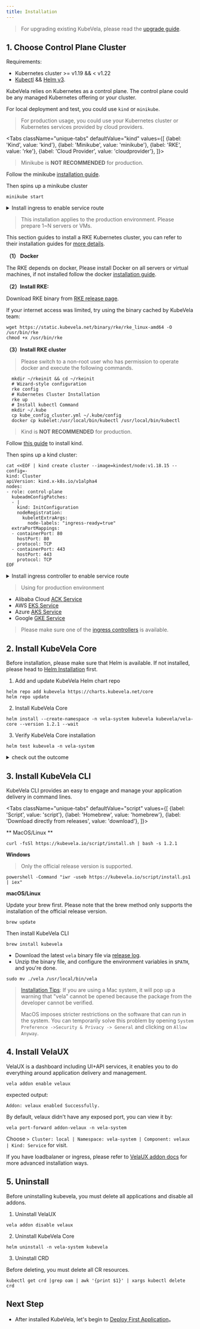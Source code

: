 ```yaml
---
title: Installation
---
```



> For upgrading existing KubeVela, please read the [upgrade guide](./platform-engineers/advanced-install/#upgrade).

## 1. Choose Control Plane Cluster

Requirements:

- Kubernetes cluster >= v1.19 && < v1.22
- [Kubectl](https://kubernetes.io/docs/tasks/tools/) && [Helm v3](https://helm.sh/docs/intro/install/).

KubeVela relies on Kubernetes as a control plane. The control plane could be any managed Kubernetes offering or your cluster.

For local deployment and test, you could use `kind` or `minikube`.

> For production usage, you could use your Kubernetes cluster or Kubernetes services provided by cloud providers.

<Tabs
className="unique-tabs"
defaultValue="kind"
values={[
{label: 'Kind', value: 'kind'},
{label: 'Minikube', value: 'minikube'},
{label: 'RKE', value: 'rke'},
{label: 'Cloud Provider', value: 'cloudprovider'},
]}>

<TabItem value="minikube">

> Minikube is **NOT RECOMMENDED** for production.

Follow the minikube [installation guide](https://minikube.sigs.k8s.io/docs/start/).

Then spins up a minikube cluster

```shell script
minikube start
```

<details> <summary> Install ingress to enable service route </summary>

```shell script
minikube addons enable ingress
```

</details>
</TabItem>

<TabItem value="rke">

> This installation applies to the production environment. Please prepare 1~N servers or VMs.

This section guides to install a RKE Kubernetes cluster, you can refer to their installation guides for [more details](https://rancher.com/docs/rancher/v2.5/en/installation/resources/k8s-tutorials/infrastructure-tutorials/infra-for-ha/).

<b>（1） Docker </b>

The RKE depends on docker, Please install Docker on all servers or virtual machines, if not installed follow the docker [installation guide](https://docs.docker.com/engine/install/).

<b>（2）Install RKE:</b>

Download RKE binary from [RKE release page](https://github.com/rancher/rke/releases).

If your internet access was limited, try using the binary cached by KubeVela team:

```
wget https://static.kubevela.net/binary/rke/rke_linux-amd64 -O /usr/bin/rke
chmod +x /usr/bin/rke
```

<b>（3）Install RKE cluster</b>

> Please switch to a non-root user who has permission to operate docker and execute the following commands.

```shell script
  mkdir ~/rkeinit && cd ~/rkeinit
  # Wizard-style configuration
  rke config
  # Kubernetes Cluster Installation
  rke up
  # Install kubectl Command
  mkdir ~/.kube
  cp kube_config_cluster.yml ~/.kube/config
  docker cp kubelet:/usr/local/bin/kubectl /usr/local/bin/kubectl
```

</TabItem>

<TabItem value="kind">

> Kind is **NOT RECOMMENDED** for production.

Follow [this guide](https://kind.sigs.k8s.io/docs/user/quick-start/#installation) to install kind.

Then spins up a kind cluster:

```shell script
cat <<EOF | kind create cluster --image=kindest/node:v1.18.15 --config=-
kind: Cluster
apiVersion: kind.x-k8s.io/v1alpha4
nodes:
- role: control-plane
  kubeadmConfigPatches:
  - |
    kind: InitConfiguration
    nodeRegistration:
      kubeletExtraArgs:
        node-labels: "ingress-ready=true"
  extraPortMappings:
  - containerPort: 80
    hostPort: 80
    protocol: TCP
  - containerPort: 443
    hostPort: 443
    protocol: TCP
EOF
```

<details> <summary> Install ingress controller to enable service route </summary>

```shell script
kubectl apply -f https://raw.githubusercontent.com/kubernetes/ingress-nginx/master/deploy/static/provider/kind/deploy.yaml
```

</details>
</TabItem>

<TabItem value="cloudprovider">

> Using for production environment

- Alibaba Cloud [ACK Service](https://www.aliyun.com/product/kubernetes)
- AWS [EKS Service](https://aws.amazon.com/cn/eks)
- Azure [AKS Service](https://azure.microsoft.com/en-us/services/kubernetes-service)
- Google [GKE Service](https://cloud.google.com/kubernetes-engine)

> Please make sure one of the [ingress controllers](https://kubernetes.github.io/ingress-nginx/deploy/) is available.

</TabItem>  
</Tabs>

## 2. Install KubeVela Core

Before installation, please make sure that Helm is available. If not installed, please head to [Helm Installation](https://helm.sh/docs/intro/install/) first.

1. Add and update KubeVela Helm chart repo

```shell script
helm repo add kubevela https://charts.kubevela.net/core
helm repo update
```

2. Install KubeVela Core

```shell script
helm install --create-namespace -n vela-system kubevela kubevela/vela-core --version 1.2.1 --wait
```

3. Verify KubeVela Core installation

```shell script
helm test kubevela -n vela-system
```

<details> <summary> check out the outcome </summary>

```shell
Pod kubevela-application-test pending
Pod kubevela-application-test pending
Pod kubevela-application-test running
Pod kubevela-application-test succeeded
NAME: kubevela
LAST DEPLOYED: Tue Apr 13 18:42:20 2021
NAMESPACE: vela-system
STATUS: deployed
REVISION: 1
TEST SUITE:     kubevela-application-test
Last Started:   Fri Apr 16 20:49:10 2021
Last Completed: Fri Apr 16 20:50:04 2021
Phase:          Succeeded
TEST SUITE:     first-vela-app
Last Started:   Fri Apr 16 20:49:10 2021
Last Completed: Fri Apr 16 20:49:10 2021
Phase:          Succeeded
NOTES:
Welcome to use the KubeVela! Enjoy your shipping application journey!
```

</details>

## 3. Install KubeVela CLI

KubeVela CLI provides an easy to engage and manage your application delivery in command lines.

<Tabs
    className="unique-tabs"
    defaultValue="script"
    values={[
        {label: 'Script', value: 'script'},
        {label: 'Homebrew', value: 'homebrew'},
        {label: 'Download directly from releases', value: 'download'},
    ]}>
<TabItem value="script">

** MacOS/Linux **

```shell script
curl -fsSl https://kubevela.io/script/install.sh | bash -s 1.2.1
```

**Windows**

> Only the official release version is supported.

```shell script
powershell -Command "iwr -useb https://kubevela.io/script/install.ps1 | iex"
```

</TabItem>
<TabItem value="homebrew">

**macOS/Linux**

Update your brew first. Please note that the brew method only supports the installation of the official release version.

```shell script
brew update
```

Then install KubeVela CLI

```shell script
brew install kubevela
```

</TabItem>
<TabItem value="download">

- Download the latest `vela` binary file via [release log](https://github.com/oam-dev/kubevela/releases).
- Unzip the binary file, and configure the environment variables in `$PATH`, and you're done.

```shell script
sudo mv ./vela /usr/local/bin/vela
```

> [Installation Tips](https://github.com/oam-dev/kubevela/issues/625):
> If you are using a Mac system, it will pop up a warning that "vela" cannot be opened because the package from the developer cannot be verified.
>
> MacOS imposes stricter restrictions on the software that can run in the system. You can temporarily solve this problem by opening `System Preference ->Security & Privacy -> General` and clicking on `Allow Anyway`.

</TabItem>
</Tabs>

## 4. Install VelaUX

VelaUX is a dashboard including UI+API services, it enables you to do everything around application delivery and management.

```shell script
vela addon enable velaux
```

expected output:

```
Addon: velaux enabled Successfully.
```

By default, velaux didn't have any exposed port, you can view it by:

```
vela port-forward addon-velaux -n vela-system
```

Choose `> Cluster: local | Namespace: vela-system | Component: velaux | Kind: Service` for visit.

If you have loadbalaner or ingress, please refer to [VelaUX addon docs](./reference/addons/velaux) for more advanced installation ways.

## 5. Uninstall

Before uninstalling kubevela, you must delete all applications and disable all addons.

1. Uninstall VelaUX

```
vela addon disable velaux
```

2. Uninstall KubeVela Core

```
helm uninstall -n vela-system kubevela
```

3. Uninstall CRD

Before deleting, you must delete all CR resources.

```
kubectl get crd |grep oam | awk '{print $1}' | xargs kubectl delete crd
```

## Next Step

- After installed KubeVela, let's begin to [Deploy First Application](./quick-start)。

